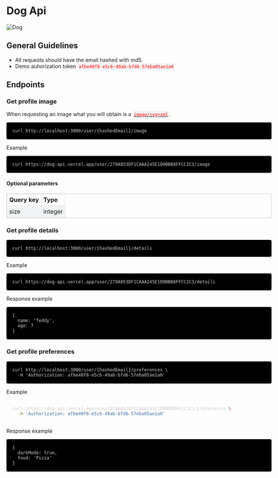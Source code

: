# Dog Api

![Dog](https://dog-api.vercel.app/user/279A853DF1CAAA245E1D0BBB8FFCC2C3/image)

## General Guidelines

- All requests should have the email hashed with md5.
- Demo auhorization token `afbe40f8-e5c6-49ab-bfd6-57eba05ae1a0`

## Endpoints

### Get profile image

When requesting an image what you will obtain is a [`image/svg+xml`](https://dog-api.vercel.app/user/279A853DF1CAAA245E1D0BBB8FFCC2C3/image).

```
curl http://localhost:3000/user/{hashedEmail}/image
```

Example

```
curl https://dog-api.vercel.app/user/279A853DF1CAAA245E1D0BBB8FFCC2C3/image
```

#### Optional parameters

| Query key | Type    |
| --------- | ------- |
| size      | integer |

### Get profile details

```
curl http://localhost:3000/user/{hashedEmail}/details
```

Example

```
curl https://dog-api.vercel.app/user/279A853DF1CAAA245E1D0BBB8FFCC2C3/details
```

Response example

```
{
  name: 'Teddy',
  age: 7
}
```

### Get profile preferences

```
curl http://localhost:3000/user/{hashedEmail}/preferences \
  -H 'Authorization: afbe40f8-e5c6-49ab-bfd6-57eba05ae1a0'
```

Example

```sh
curl https://dog-api.vercel.app/user/279A853DF1CAAA245E1D0BBB8FFCC2C3/preferences \
  -H 'Authorization: afbe40f8-e5c6-49ab-bfd6-57eba05ae1a0'
```

Response example

```
{
  darkMode: true,
  food: 'Pizza'
}
```

<style>
  body {
    font-family: Inter, -apple-system, system-ui;
    text-rendering: optimizeLegibility;
    margin: auto;
    max-width: 720px;
  }
  code {
    color: #fd0000;
    background-color: #f0f4f4;
    padding: 0.2rem;
    white-space: pre-wrap;
  }
  pre {
    background-color: black;
    border-radius: 0.25rem;
    color: #cccccc;
    padding: 1rem;
  }
  pre > code {
    background-color: black;
    color: #cccccc;
  }
  table {
    text-align: left;
    border: 1px solid #ccc;
    border-collapse: collapse;
  }
  table td, table th  {
    border: 1px solid #dfe2e5;
    padding: 0.35rem;
  }
  tbody > tr:nth-child(odd) {
    background-color: #f0f4f4;
  }
</style>
